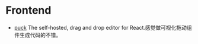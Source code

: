 # Frontend
* [puck](https://github.com/measuredco/puck) The self-hosted, drag and drop editor for React.感觉做可视化拖动组件生成代码的不错。